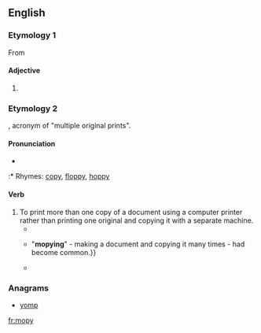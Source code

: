 ==English==

===Etymology 1===
From {{m|en|mope||pout}}

====Adjective====
{{en-adj|er}}

# {{alternative spelling of|mopey|lang=en}}

===Etymology 2===
{{blend|MOP|copy|lang=en}}, acronym of "multiple original prints".

====Pronunciation====
* {{IPA|/ˈmɒpiː/|lang=en}}
:* Rhymes: [[copy]], [[floppy]], [[hoppy]]

====Verb====
{{en-verb|mopies|mopying|mopied}}

# To print more than one copy of a document using a computer printer rather than printing one original and copying it with a separate machine.
#* {{quote-journal|date=November 11, 1996|author=Noor Amal|title=Why copy when you can mopy|work=New Straits Times|page=18|url=http://news.google.com/newspapers?id=y2gWAAAAIBAJ&sjid=dRUEAAAAIBAJ&pg=2512,429424&dq=mopying|passage='''Mopy''' is a term HP [Hewlett-Packard] has coined to talk about a new paradigm to address the current printing/coping{{SIC}} trend. '''Mopying''' is a term describing the process of creating multiple original prints, or "mopies" on a laser printer.}}
#* {{quote-journal|date=November 17, 2001|author=Robert Uhlig|title=Boom in email puts paper use up by 40pc|work=Telegraph|page=|url=http://www.telegraph.co.uk/news/uknews/1362631/Boom-in-email-puts-paper-use-up-by-40pc.html|passage={{...}} "'''mopying'''" - making a document and copying it many times - had become common.}}
#* {{quote-journal|date=September 17, 2003|author=Juhi Bhambal|title=Printing Solutions|work=PCQuest|url=http://pcquest.ciol.com/content/topstories/state/103091705.asp|passage=Some offer a function called '''mopying'''. Instead of printing one original and then making copies on a copying machine, you get several originals of the document (or high-quality copies).}}

===Anagrams===
* [[yomp#English|yomp]]

[[fr:mopy]]